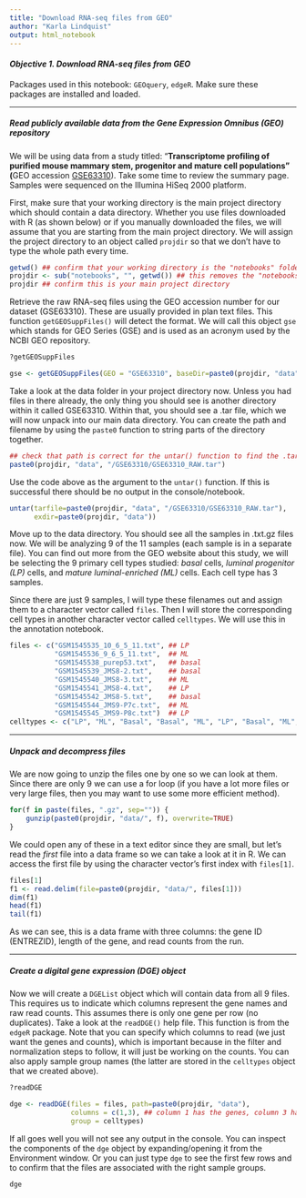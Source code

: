 ```yaml
---
title: "Download RNA-seq files from GEO" 
author: "Karla Lindquist"
output: html_notebook
---
```


#### *Objective 1. Download RNA-seq files from GEO*

Packages used in this notebook: `GEOquery`, `edgeR`. Make sure these packages are installed and loaded.

------------------------------------------------------------------------

##### Read publicly available data from the Gene Expression Omnibus (GEO) repository

We will be using data from a study titled: "**Transcriptome profiling of purified mouse mammary stem, progenitor and mature cell populations" (**GEO accession [GSE63310](https://www.ncbi.nlm.nih.gov/geo/query/acc.cgi?acc=GSE63310)). Take some time to review the summary page. Samples were sequenced on the Illumina HiSeq 2000 platform.

First, make sure that your working directory is the main project directory which should contain a data directory. Whether you use files downloaded with R (as shown below) or if you manually downloaded the files, we will assume that you are starting from the main project directory. We will assign the project directory to an object called `projdir` so that we don't have to type the whole path every time.

```r
getwd() ## confirm that your working directory is the "notebooks" folder
projdir <- sub("notebooks", "", getwd()) ## this removes the "notebooks" part of the directory string 
projdir ## confirm this is your main project directory
```

Retrieve the raw RNA-seq files using the GEO accession number for our dataset (GSE63310). These are usually provided in plan text files. This function `getGEOSuppFiles()` will detect the format. We will call this object `gse` which stands for GEO Series (GSE) and is used as an acronym used by the NCBI GEO repository.

```r
?getGEOSuppFiles

gse <- getGEOSuppFiles(GEO = "GSE63310", baseDir=paste0(projdir, "data"))
```

Take a look at the data folder in your project directory now. Unless you had files in there already, the only thing you should see is another directory within it called GSE63310. Within that, you should see a .tar file, which we will now unpack into our main data directory. You can create the path and filename by using the `paste0` function to string parts of the directory together.

```r
## check that path is correct for the untar() function to find the .tar file
paste0(projdir, "data", "/GSE63310/GSE63310_RAW.tar")
```

Use the code above as the argument to the `untar()` function. If this is successful there should be no output in the console/notebook.

```r
untar(tarfile=paste0(projdir, "data", "/GSE63310/GSE63310_RAW.tar"),
      exdir=paste0(projdir, "data"))
```

Move up to the data directory. You should see all the samples in .txt.gz files now. We will be analyzing 9 of the 11 samples (each sample is in a separate file). You can find out more from the GEO website about this study, we will be selecting the 9 primary cell types studied: *basal* cells, *luminal progenitor (LP)* cells, and *mature luminal-enriched (ML)* cells. Each cell type has 3 samples.

Since there are just 9 samples, I will type these filenames out and assign them to a character vector called `files`. Then I will store the corresponding cell types in another character vector called `celltypes`. We will use this in the annotation notebook.

```r
files <- c("GSM1545535_10_6_5_11.txt", ## LP 
           "GSM1545536_9_6_5_11.txt",  ## ML
           "GSM1545538_purep53.txt",   ## basal
           "GSM1545539_JMS8-2.txt",    ## basal
           "GSM1545540_JMS8-3.txt",    ## ML
           "GSM1545541_JMS8-4.txt",    ## LP
           "GSM1545542_JMS8-5.txt",    ## basal
           "GSM1545544_JMS9-P7c.txt",  ## ML
           "GSM1545545_JMS9-P8c.txt")  ## LP
celltypes <- c("LP", "ML", "Basal", "Basal", "ML", "LP", "Basal", "ML", "LP")
```

------------------------------------------------------------------------

##### Unpack and decompress files

We are now going to unzip the files one by one so we can look at them. Since there are only 9 we can use a for loop (if you have a lot more files or very large files, then you may want to use some more efficient method).

```r
for(f in paste(files, ".gz", sep="")) {
    gunzip(paste0(projdir, "data/", f), overwrite=TRUE)
}
```

We could open any of these in a text editor since they are small, but let's read the *first* file into a data frame so we can take a look at it in R. We can access the first file by using the character vector's first index with `files[1]`.

```r
files[1]
f1 <- read.delim(file=paste0(projdir, "data/", files[1]))
dim(f1)
head(f1)
tail(f1)
```

As we can see, this is a data frame with three columns: the gene ID (ENTREZID), length of the gene, and read counts from the run.

------------------------------------------------------------------------

##### Create a digital gene expression (DGE) object

Now we will create a `DGEList` object which will contain data from all 9 files. This requires us to indicate which columns represent the gene names and raw read counts. This assumes there is only one gene per row (no duplicates). Take a look at the `readDGE()` help file. This function is from the `edgeR` package. Note that you can specify which columns to read (we just want the genes and counts), which is important because in the filter and normalization steps to follow, it will just be working on the counts. You can also apply sample group names (the latter are stored in the `celltypes` object that we created above).

```r
?readDGE

dge <- readDGE(files = files, path=paste0(projdir, "data"),
               columns = c(1,3), ## column 1 has the genes, column 3 has the counts
               group = celltypes)
```

If all goes well you will not see any output in the console. You can inspect the components of the `dge` object by expanding/opening it from the Environment window. Or you can just type `dge` to see the first few rows and to confirm that the files are associated with the right sample groups.

```r
dge
```
